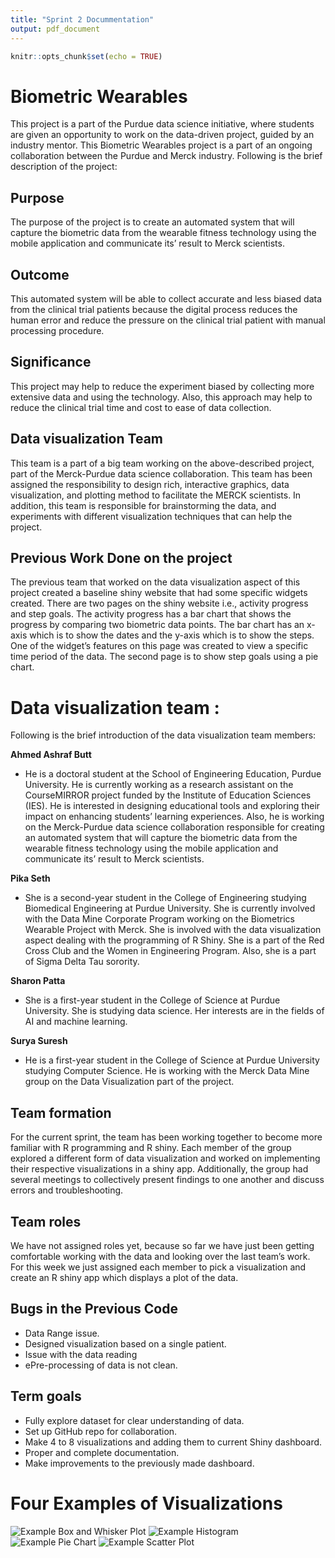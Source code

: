 ```yaml
---
title: "Sprint 2 Docummentation"
output: pdf_document
---
```


```r
knitr::opts_chunk$set(echo = TRUE)
```


# Biometric Wearables

This project is a part of the Purdue data science initiative, where students are given an opportunity to work on the data-driven project, guided by an industry mentor. This Biometric Wearables project is a part of an ongoing collaboration between the Purdue and Merck industry. Following is the brief description of the project:

## Purpose

The purpose of the project is to create an automated system that will capture the biometric data from the wearable fitness technology using the mobile application and communicate its’ result to Merck scientists. 

## Outcome

This automated system will be able to collect accurate and less biased data from the clinical trial patients because the digital process reduces the human error and reduce the pressure on the clinical trial patient with manual processing procedure. 

## Significance

This project may help to reduce the experiment biased by collecting more extensive data and using the technology. Also, this approach may help to reduce the clinical trial time and cost to ease of data collection.


## Data visualization Team 

This team is a part of a big team working on the above-described project, part of the Merck-Purdue data science collaboration. This team has been assigned the responsibility to design rich, interactive graphics, data visualization, and plotting method to facilitate the MERCK scientists. In addition, this team is responsible for brainstorming the data, and experiments with different visualization techniques that can help the project. 

## Previous Work Done on the project

The previous team that worked on the data visualization aspect of this project created a baseline shiny website that had some specific widgets created. There are two pages on the shiny website i.e., activity progress and step goals. The activity progress has a bar chart that shows the progress by comparing two biometric data points. The bar chart has an x-axis which is to show the dates and the y-axis which is to show the steps. One of the widget’s features on this page was created to view a specific time period of the data. The second page is to show step goals using a pie chart. 


# Data visualization team :

Following is the brief introduction of the data visualization team members:

**Ahmed Ashraf Butt** 

* He is a doctoral student at the School of Engineering Education, Purdue University. He is currently working as a research assistant on the CourseMIRROR project funded by the Institute of Education Sciences (IES). He is interested in designing educational tools and exploring their impact on enhancing students’ learning experiences. Also, he is working on the Merck-Purdue data science collaboration responsible for creating an automated system that will capture the biometric data from the wearable fitness technology using the mobile application and communicate its’ result to Merck scientists. 

**Pika Seth**

* She is a second-year student in the College of Engineering studying Biomedical Engineering at Purdue University. She is currently involved with the Data Mine Corporate Program working on the Biometrics Wearable Project with Merck. She is involved with the data visualization aspect dealing with the programming of R Shiny. She is a part of the Red Cross Club and the Women in Engineering Program. Also, she is a part of Sigma Delta Tau sorority. 

**Sharon Patta**

* She is a first-year student in the College of Science at Purdue University. She is studying data science. Her interests are in the fields of AI and machine learning.

**Surya Suresh**

* He is a first-year student in the College of Science at Purdue University studying Computer Science. He is working with the Merck Data Mine group on the Data Visualization part of the project.

## Team formation

For the current sprint, the team has been working together to become more familiar with R programming and R shiny. Each member of the group explored a different form of data visualization and worked on implementing their respective visualizations in a shiny app. Additionally, the group had several meetings to collectively present findings to one another and discuss errors and troubleshooting. 

## Team roles

We have not assigned roles yet, because so far we have just been getting comfortable working with the data and looking over the last team's work. For this week we just assigned each member to pick a visualization and create an R shiny app which displays a plot of the data.

## Bugs in the Previous Code
* Data Range issue.
* Designed visualization based on a single patient.
* Issue with the data reading
* ePre-processing of data is not clean.


## Term goals

* Fully explore dataset for clear understanding of data.
* Set up GitHub repo for collaboration.
* Make 4 to 8 visualizations and adding them to current Shiny dashboard.
* Proper and complete documentation.
* Make improvements to the previously made dashboard.

\newpage

# Four Examples of Visualizations

<p> 
![Example Box and Whisker Plot](/home/seth4/Histogram.PNG)
![Example Histogram](/home/seth4/Graph 4.PNG)
![Example Pie Chart](/home/seth4/Pie Chart.PNG)
![Example Scatter Plot](/home/seth4/Scatter Plot.PNG)
</p>




